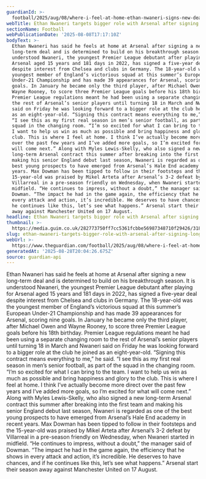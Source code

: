 ```yaml
---
guardianId: >-
  football/2025/aug/08/where-i-feel-at-home-ethan-nwaneri-signs-new-deal-to-stay-at-arsenal
webTitle: Ethan Nwaneri targets bigger role with Arsenal after signing long-term deal
sectionName: Football
webPublicationDate: '2025-08-08T17:17:10Z'
bodyText: >-
  Ethan Nwaneri has said he feels at home at Arsenal after signing a new
  long-term deal and is determined to build on his breakthrough season. It is
  understood Nwaneri, the youngest Premier League debutant after playing for
  Arsenal aged 15 years and 181 days in 2022, has signed a five-year deal
  despite interest from Chelsea and clubs in Germany. The 18-year-old was the
  youngest member of England’s victorious squad at this summer’s European
  Under-21 Championship and has made 39 appearances for Arsenal, scoring nine
  goals. In January he became only the third player, after Michael Owen and
  Wayne Rooney, to score three Premier League goals before his 18th birthday.
  Premier League regulations meant he had been using a separate changing room to
  the rest of Arsenal’s senior players until turning 18 in March and Nwaneri
  said on Friday he was looking forward to a bigger role at the club he joined
  as an eight-year-old. “Signing this contract means everything to me,” he said.
  “I see this as my first real season in men’s senior football, as part of the
  squad in the changing room. “I’m so excited for what I can bring to the team.
  I want to help us win as much as possible and bring happiness and glory to the
  club. This is where I feel at home. I think I’ve actually become more direct
  over the past few years and I’ve added more goals, so I’m excited for what
  will come next.” Along with Myles Lewis-Skelly, who also signed a new
  long-term Arsenal contract this summer after breaking into the first team and
  making his senior England debut last season, Nwaneri is regarded as one of the
  best young prospects to have emerged from Arsenal’s Hale End academy in recent
  years. Max Dowman has been tipped to follow in their footsteps and the
  15-year-old was praised by Mikel Arteta after Arsenal’s 3-2 defeat by
  Villarreal in a pre-season friendly on Wednesday, when Nwaneri started in
  midfield. “He continues to impress, without a doubt,” the manager said of
  Dowman. “The impact he had in the game again, the efficiency that he shows in
  every attack and action, it’s incredible. He deserves to have chances, and if
  he continues like this, let’s see what happens.” Arsenal start their season
  away against Manchester United on 17 August.
headline: Ethan Nwaneri targets bigger role with Arsenal after signing long-term deal
thumbnail: >-
  https://media.guim.co.uk/282773750ff7cc5361fcbbe56987348710f29426/318_0_6129_4905/500.jpg
slug: ethan-nwaneri-targets-bigger-role-with-arsenal-after-signing-long-term-deal
webUrl: >-
  https://www.theguardian.com/football/2025/aug/08/where-i-feel-at-home-ethan-nwaneri-signs-new-deal-to-stay-at-arsenal
generatedAt: '2025-08-28T20:04:26.675Z'
source: guardian-api
---
```

Ethan Nwaneri has said he feels at home at Arsenal after signing a new long-term deal and is determined to build on his breakthrough season. It is understood Nwaneri, the youngest Premier League debutant after playing for Arsenal aged 15 years and 181 days in 2022, has signed a five-year deal despite interest from Chelsea and clubs in Germany. The 18-year-old was the youngest member of England’s victorious squad at this summer’s European Under-21 Championship and has made 39 appearances for Arsenal, scoring nine goals. In January he became only the third player, after Michael Owen and Wayne Rooney, to score three Premier League goals before his 18th birthday. Premier League regulations meant he had been using a separate changing room to the rest of Arsenal’s senior players until turning 18 in March and Nwaneri said on Friday he was looking forward to a bigger role at the club he joined as an eight-year-old. “Signing this contract means everything to me,” he said. “I see this as my first real season in men’s senior football, as part of the squad in the changing room. “I’m so excited for what I can bring to the team. I want to help us win as much as possible and bring happiness and glory to the club. This is where I feel at home. I think I’ve actually become more direct over the past few years and I’ve added more goals, so I’m excited for what will come next.” Along with Myles Lewis-Skelly, who also signed a new long-term Arsenal contract this summer after breaking into the first team and making his senior England debut last season, Nwaneri is regarded as one of the best young prospects to have emerged from Arsenal’s Hale End academy in recent years. Max Dowman has been tipped to follow in their footsteps and the 15-year-old was praised by Mikel Arteta after Arsenal’s 3-2 defeat by Villarreal in a pre-season friendly on Wednesday, when Nwaneri started in midfield. “He continues to impress, without a doubt,” the manager said of Dowman. “The impact he had in the game again, the efficiency that he shows in every attack and action, it’s incredible. He deserves to have chances, and if he continues like this, let’s see what happens.” Arsenal start their season away against Manchester United on 17 August.
